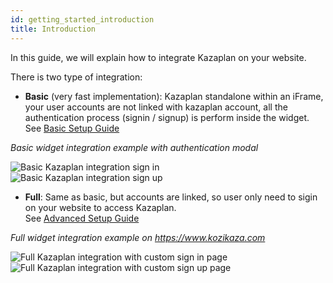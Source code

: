 ```yaml
---
id: getting_started_introduction
title: Introduction
---
```


In this guide, we will explain how to integrate Kazaplan on your website.

There is two type of integration:
 - **Basic** (very fast implementation): Kazaplan standalone within an iFrame, your user accounts are not linked with kazaplan account, all the authentication process (signin / signup) is  perform inside the widget. <br />See [Basic Setup Guide](/docs/basic_setup)

*Basic widget integration example with authentication modal*
<div style={{ display: 'flex', alignItems: 'center', justifyContent: 'center', marginBottom: '2em' }}>
    <div style={{ marginRight: 15 }}>
        <img src="/img/basic_integration_signin.png" alt="Basic Kazaplan integration sign in" />
    </div>
    <div>
        <img src="/img/basic_integration_signup.png" alt="Basic Kazaplan integration sign up" />
    </div>
</div>

 - **Full**: Same as basic, but accounts are linked, so user only need to sigin on your website to access Kazaplan.<br />See [Advanced Setup Guide](/docs/advanced_setup)

*Full widget integration example on https://www.kozikaza.com*
<div style={{ display: 'flex', alignItems: 'center', justifyContent: 'center' }}>
    <div style={{ marginRight: 15 }}>
        <img src="/img/full_integration_signin.png" alt="Full Kazaplan integration with custom sign in page" />
    </div>
    <div>
        <img src="/img/full_integration_signup.png" alt="Full Kazaplan integration with custom sign up page" />
    </div>
</div>